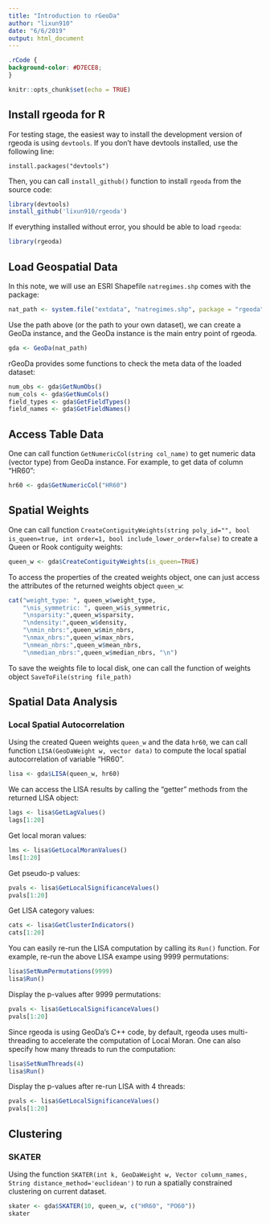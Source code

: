 ```yaml
---
title: "Introduction to rGeoDa"
author: "lixun910"
date: "6/6/2019"
output: html_document
---
```


```css
.rCode {
background-color: #D7ECE8;
}
```

```r
knitr::opts_chunk$set(echo = TRUE)
```

## Install rgeoda for R

For testing stage, the easiest way to install the development version of rgeoda is using `devtools`. If you don’t have devtools installed, use the following line:
```
install.packages("devtools")
```

Then, you can call `install_github()` function to install `rgeoda` from the source code:

```r
library(devtools)
install_github('lixun910/rgeoda')
```

If everything installed without error, you should be able to load `rgeoda`:

```r
library(rgeoda)
```


## Load Geospatial Data

In this note, we will use an ESRI Shapefile `natregimes.shp` comes with the package:

```r
nat_path <- system.file("extdata", "natregimes.shp", package = "rgeoda")
```


Use the path above (or the path to your own dataset), we can create a GeoDa instance, and the GeoDa instance is the main entry point of rgeoda. 


```r
gda <- GeoDa(nat_path)
```

rGeoDa provides some functions to check the meta data of the loaded dataset:

```r
num_obs <- gda$GetNumObs()
num_cols <- gda$GetNumCols()
field_types <- gda$GetFieldTypes()
field_names <- gda$GetFieldNames()
```


## Access Table Data

One can call function `GetNumericCol(string col_name)` to get numeric data (vector type) from GeoDa instance. For example, to get data of column "HR60":

```r
hr60 <- gda$GetNumericCol("HR60")
```

## Spatial Weights

One can call function `CreateContiguityWeights(string poly_id="", bool is_queen=true, int order=1, bool include_lower_order=false)` to create a Queen or Rook contiguity weights:
```r
queen_w <- gda$CreateContiguityWeights(is_queen=TRUE)
```

To access the properties of the created weights object, one can just access the attributes of the returned weights object `queen_w`:

```r
cat("weight_type: ", queen_w$weight_type, 
    "\nis_symmetric: ", queen_w$is_symmetric, 
    "\nsparsity:",queen_w$sparsity,
    "\ndensity:",queen_w$density, 
    "\nmin_nbrs:",queen_w$min_nbrs, 
    "\nmax_nbrs:",queen_w$max_nbrs,
    "\nmean_nbrs:",queen_w$mean_nbrs, 
    "\nmedian_nbrs:",queen_w$median_nbrs, "\n")
```

To save the weights file to local disk, one can call the function of weights object `SaveToFile(string file_path)`

## Spatial Data Analysis

### Local Spatial Autocorrelation

Using the created Queen weights `queen_w` and the data `hr60`, we can call function `LISA(GeoDaWeight w, vector data)` to compute the local spatial autocorrelation of variable "HR60". 


```r
lisa <- gda$LISA(queen_w, hr60)
```

We can access the LISA results by calling the "getter" methods from the returned LISA object:
```r
lags <- lisa$GetLagValues()
lags[1:20]
```

Get local moran values:
```r
lms <- lisa$GetLocalMoranValues()
lms[1:20]
```

Get pseudo-p values:
```r
pvals <- lisa$GetLocalSignificanceValues()
pvals[1:20]
```

Get LISA category values:

```r
cats <- lisa$GetClusterIndicators()
cats[1:20]
```

You can easily re-run the LISA computation by calling its `Run()` function. For example, re-run the above LISA exampe using 9999 permutations:

```r
lisa$SetNumPermutations(9999)
lisa$Run()
```

Display the p-values after 9999 permutations:
```r
pvals <- lisa$GetLocalSignificanceValues()
pvals[1:20]
```

Since rgeoda is using GeoDa's C++ code, by default, rgeoda uses multi-threading to accelerate the computation of Local Moran. One can also specify how many threads to run the computation:

```r
lisa$SetNumThreads(4)
lisa$Run()
```


Display the p-values after re-run LISA with 4 threads:
```r
pvals <- lisa$GetLocalSignificanceValues()
pvals[1:20]
```


## Clustering

### SKATER

Using the function `SKATER(int k, GeoDaWeight w, Vector column_names, String distance_method='euclidean')` to run a spatially constrained clustering on current dataset. 

```r
skater <- gda$SKATER(10, queen_w, c("HR60", "PO60"))
skater
```






